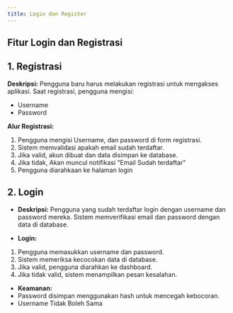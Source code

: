 ---
title: Login dan Register
---


## Fitur Login dan Registrasi

## 1. Registrasi

**Deskripsi:**
Pengguna baru harus melakukan registrasi untuk mengakses aplikasi.
Saat registrasi, pengguna mengisi:
- Username
- Password

**Alur Registrasi:**
1. Pengguna mengisi Username, dan password di form registrasi.
2. Sistem memvalidasi apakah email sudah terdaftar.
3. Jika valid, akun dibuat dan data disimpan ke database.
4. Jika tidak, Akan muncul notifikasi "Email Sudah terdaftar"
5. Pengguna diarahkaan ke halaman login


## 2. Login

- **Deskripsi:**
Pengguna yang sudah terdaftar login dengan username dan password mereka.
Sistem memverifikasi email dan password dengan data di database.

- **Login:**
1. Pengguna memasukkan username dan password.
2. Sistem memeriksa kecocokan data di database.
3. Jika valid, pengguna diarahkan ke dashboard.
4. Jika tidak valid, sistem menampilkan pesan kesalahan.

- **Keamanan:** 
- Password disimpan menggunakan hash untuk mencegah kebocoran.
- Username Tidak Boleh Sama
